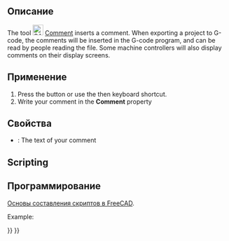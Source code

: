<languages/>

{{Docnav
|[[CAM_Fixture|Fixture]]
|[[CAM_Stop|Stop]]
|[[CAM_Workbench|CAM]]
|IconL=CAM_Fixture.svg
|IconR=CAM_Stop.svg
|IconC=Workbench_CAM.svg
}}

<div class="mw-translate-fuzzy">
{{GuiCommand/ru
|Name=Path Comment
|Name/ru=Path Comment
|MenuLocation=Path → Supplemental commands → Закомментировать
|Workbenches=[[Path_Workbench/ru|Path]]
|Shortcut={{KEY|P}} {{KEY|C}}
|SeeAlso=
}}
</div>

<span id="Description"></span>
==Описание==

The tool [[Image:CAM_Comment.svg|24px]] [[CAM_Comment|Comment]] inserts a comment. When exporting a project to G-code, the comments will be inserted in the G-code program, and can be read by people reading the file. Some machine controllers will also display comments on their display screens.

<span id="Usage"></span>
==Применение==

# Press the {{KEY|[[Image:CAM_Comment.svg|16px]] [[CAM_Comment|Comment]]}} button or use the {{KEY|P}} then {{KEY|C}} keyboard shortcut. 
# Write your comment in the '''Comment''' property

<span id="Properties"></span>
==Свойства==

* {{PropertyData|Comment}}: The text of your comment

==Scripting==

<div class="mw-translate-fuzzy">
==Программирование==
{{Emphasis|Смотрите так же:}} [[FreeCAD_Scripting_Basics/ru|Основы составления скриптов в FreeCAD]].
</div>

Example:

{{Code|code=
#Place code example here.
}}


{{Docnav
|[[CAM_Fixture|Fixture]]
|[[CAM_Stop|Stop]]
|[[CAM_Workbench|CAM]]
|IconL=CAM_Fixture.svg
|IconR=CAM_Stop.svg
|IconC=Workbench_CAM.svg
}}

{{CAM_Tools_navi{{#translation:}}}}
{{Userdocnavi{{#translation:}}}}